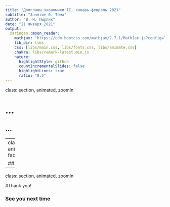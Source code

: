 ```yaml
---
title: "Допглавы экономики II, январь-февраль 2021"
subtitle: "Занятие 0. Тема"
author: "В. Н. Пырлик"
date: "21 января 2021"
output:
  xaringan::moon_reader:
    mathjax: "https://cdn.bootcss.com/mathjax/2.7.1/MathJax.js?config=TeX-MML-AM_HTMLorMML"
    lib_dir: libs
    css: [libs/main.css, libs/fonts.css, libs/animate.css]
    chakra: libs/remark-latest.min.js
    nature:
      highlightStyle: github
      countIncrementalSlides: false
      highlightLines: true
      ratio: "8:5"
---
```

class: section, animated, zoomIn

# ...

## ...

---
class: animated, fadeIn

## ...

---
class: section, animated, zoomIn

#Thank you!

### See you next time
